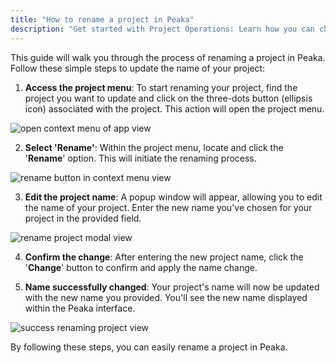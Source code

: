 ```yaml
---
title: "How to rename a project in Peaka"
description: "Get started with Project Operations: Learn how you can change the name of your Peaka project."
---
```


This guide will walk you through the process of renaming a project in Peaka. Follow these simple steps to update the name of your project:

1. **Access the project menu**: To start renaming your project, find the project you want to update and click on the three-dots button (ellipsis icon) associated with the project. This action will open the project menu.

<img
  src="https://cdn.peaka.com/project-operations/click-3-dot.png"
  alt="open context menu of app view"
/>

2. **Select 'Rename'**: Within the project menu, locate and click the '**Rename**' option. This will initiate the renaming process.

<img
  src="https://cdn.peaka.com/project-operations/rename-app-1.png"
  alt="rename button in context menu view"
/>

3. **Edit the project name**: A popup window will appear, allowing you to edit the name of your project. Enter the new name you've chosen for your project in the provided field.

<img
  src="https://cdn.peaka.com/project-operations/rename-app-2.png"
  alt="rename project modal view"
/>

4. **Confirm the change**: After entering the new project name, click the '**Change**' button to confirm and apply the name change.

5. **Name successfully changed**: Your project's name will now be updated with the new name you provided. You'll see the new name displayed within the Peaka interface.

<img
  src="https://cdn.peaka.com/project-operations/rename-app-3.png"
  alt="success renaming project view"
/>

By following these steps, you can easily rename a project in Peaka.
